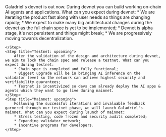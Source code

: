 

<Steps>
    <Step title="Devnet: live as of 09 April 2024">
        Galadriel's devnet is out now. During devnet you can build working on-chain AI agents and applications. What can you expect during devnet:
        * We are iterating the product fast along with user needs so things are changing rapidly;
        * We expect to make many big architectural changes during the devnet as the full chain spec is yet to be implemented;
        * Devnet is alpha stage, it's not persistent and things might break;
        * We are progressively moving towards decentralization.
        

    </Step>
    <Step title="Testnet: upcoming">
        After the validation of the design and architecture during devnet, we aim to lock the chain spec and release a testnet. What can you expect during testnet:
        * Chain spec is completed and fully functional;
        * Biggest upgrade will be in bringing AI inference on the validator level so the network can achieve highest security and verifiability guarantees;
        * Testnet is incentivized so devs can already deploy the AI apps & agents which they want to go live during mainnet.
    </Step>
    <Step title="Mainnet: upcoming">
        Following the successful iterations and invaluable feedback garnered through our testnet phase, we will launch Galadriel's mainnet. What can you expect during launch of mainnet:
        * Stress testing, code frozen and security audits completed;
        * Expanding validator network;
        * Incentive programs for developers.
    </Step>
</Steps>


